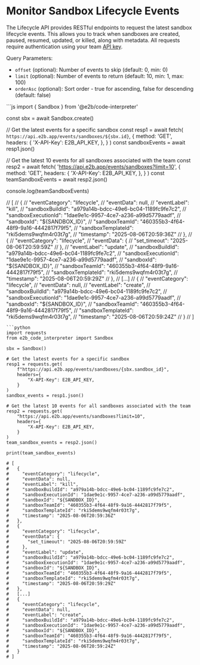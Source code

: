 # Monitor Sandbox Lifecycle Events

The Lifecycle API provides RESTful endpoints to request the latest sandbox lifecycle events. This allows you to track when sandboxes are created, paused, resumed, updated, or killed, along with metadata.
All requests require authentication using your team [API key](/docs/api-key#where-to-find-api-key).

Query Parameters:
- `offset` (optional): Number of events to skip (default: 0, min: 0)
- `limit` (optional): Number of events to return (default: 10, min: 1, max: 100)
- `orderAsc` (optional): Sort order - true for ascending, false for descending (default: false)


<CodeGroup>
```js
import { Sandbox } from '@e2b/code-interpreter'

const sbx = await Sandbox.create()

// Get the latest events for a specific sandbox
const resp1 = await fetch(
  `https://api.e2b.app/events/sandboxes/${sbx.id}`,
  {
    method: 'GET',
    headers: {
      'X-API-Key': E2B_API_KEY,
    },
  }
)
const sandboxEvents = await resp1.json()

// Get the latest 10 events for all sandboxes associated with the team
const resp2 = await fetch(
  'https://api.e2b.app/events/sandboxes?limit=10',
  {
    method: 'GET',
    headers: {
      'X-API-Key': E2B_API_KEY,
    },
  }
)
const teamSandboxEvents = await resp2.json()

console.log(teamSandboxEvents)

// [
//   {
//     "eventCategory": "lifecycle",
//     "eventData": null,
//     "eventLabel": "kill",
//     "sandboxBuildId": "a979a14b-bdcc-49e6-bc04-1189fc9fe7c2",
//     "sandboxExecutionId": "1dae9e1c-9957-4ce7-a236-a99d5779aadf",
//     "sandboxId": "${SANDBOX_ID}",
//     "sandboxTeamId": "460355b3-4f64-48f9-9a16-4442817f79f5",
//     "sandboxTemplateId": "rki5dems9wqfm4r03t7g",
//     "timestamp": "2025-08-06T20:59:36Z"
//   },
//   {
//     "eventCategory": "lifecycle",
//     "eventData": {
//       "set_timeout": "2025-08-06T20:59:59Z"
//     },
//     "eventLabel": "update",
//     "sandboxBuildId": "a979a14b-bdcc-49e6-bc04-1189fc9fe7c2",
//     "sandboxExecutionId": "1dae9e1c-9957-4ce7-a236-a99d5779aadf",
//     "sandboxId": "${SANDBOX_ID}",
//     "sandboxTeamId": "460355b3-4f64-48f9-9a16-4442817f79f5",
//     "sandboxTemplateId": "rki5dems9wqfm4r03t7g",
//     "timestamp": "2025-08-06T20:59:29Z"
//   },
//   [...]
//   {
//     "eventCategory": "lifecycle",
//     "eventData": null,
//     "eventLabel": "create",
//     "sandboxBuildId": "a979a14b-bdcc-49e6-bc04-1189fc9fe7c2",
//     "sandboxExecutionId": "1dae9e1c-9957-4ce7-a236-a99d5779aadf",
//     "sandboxId": "${SANDBOX_ID}",
//     "sandboxTeamId": "460355b3-4f64-48f9-9a16-4442817f79f5",
//     "sandboxTemplateId": "rki5dems9wqfm4r03t7g",
//     "timestamp": "2025-08-06T20:59:24Z"
//   }
// ]
```
```python
import requests
from e2b_code_interpreter import Sandbox

sbx = Sandbox()

# Get the latest events for a specific sandbox
resp1 = requests.get(
    f"https://api.e2b.app/events/sandboxes/{sbx.sandbox_id}",
    headers={
        "X-API-Key": E2B_API_KEY,
    }
)
sandbox_events = resp1.json()

# Get the latest 10 events for all sandboxes associated with the team
resp2 = requests.get(
    "https://api.e2b.app/events/sandboxes?limit=10",
    headers={
        "X-API-Key": E2B_API_KEY,
    }
)
team_sandbox_events = resp2.json()

print(team_sandbox_events)

# [
#   {
#     "eventCategory": "lifecycle",
#     "eventData": null,
#     "eventLabel": "kill",
#     "sandboxBuildId": "a979a14b-bdcc-49e6-bc04-1189fc9fe7c2",
#     "sandboxExecutionId": "1dae9e1c-9957-4ce7-a236-a99d5779aadf",
#     "sandboxId": "${SANDBOX_ID}",
#     "sandboxTeamId": "460355b3-4f64-48f9-9a16-4442817f79f5",
#     "sandboxTemplateId": "rki5dems9wqfm4r03t7g",
#     "timestamp": "2025-08-06T20:59:36Z"
#   },
#   {
#     "eventCategory": "lifecycle",
#     "eventData": {
#       "set_timeout": "2025-08-06T20:59:59Z"
#     },
#     "eventLabel": "update",
#     "sandboxBuildId": "a979a14b-bdcc-49e6-bc04-1189fc9fe7c2",
#     "sandboxExecutionId": "1dae9e1c-9957-4ce7-a236-a99d5779aadf",
#     "sandboxId": "${SANDBOX_ID}",
#     "sandboxTeamId": "460355b3-4f64-48f9-9a16-4442817f79f5",
#     "sandboxTemplateId": "rki5dems9wqfm4r03t7g",
#     "timestamp": "2025-08-06T20:59:29Z"
#   },
#   [...]
#   {
#     "eventCategory": "lifecycle",
#     "eventData": null,
#     "eventLabel": "create",
#     "sandboxBuildId": "a979a14b-bdcc-49e6-bc04-1189fc9fe7c2",
#     "sandboxExecutionId": "1dae9e1c-9957-4ce7-a236-a99d5779aadf",
#     "sandboxId": "${SANDBOX_ID}",
#     "sandboxTeamId": "460355b3-4f64-48f9-9a16-4442817f79f5",
#     "sandboxTemplateId": "rki5dems9wqfm4r03t7g",
#     "timestamp": "2025-08-06T20:59:24Z"
#   }
# ]
```
</CodeGroup>
